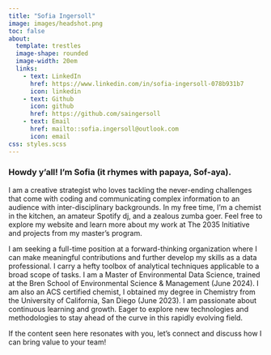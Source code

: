 ```yaml
---
title: "Sofia Ingersoll"
image: images/headshot.png
toc: false
about:
  template: trestles
  image-shape: rounded
  image-width: 20em
  links: 
    - text: LinkedIn
      href: https://www.linkedin.com/in/sofia-ingersoll-078b931b7
      icon: linkedin
    - text: Github
      icon: github
      href: https://github.com/saingersoll
    - text: Email
      href: mailto::sofia.ingersoll@outlook.com
      icon: email
css: styles.scss
---
```



### Howdy y'all! I'm Sofia (it rhymes with papaya, Sof-aya). 


I am a creative strategist who loves tackling the never-ending challenges that come with coding and communicating complex information to an audience with inter-disciplinary backgrounds. In my free time, I'm a chemist in the kitchen, an amateur Spotify dj, and a zealous zumba goer. Feel free to explore my website and learn more about my work at The 2035 Initiative and projects from my master's program.


I am seeking a full-time position at a forward-thinking organization where I can make meaningful contributions and further develop my skills as a data professional. I carry a hefty toolbox of analytical techniques applicable to a broad scope of tasks. I am a Master of Environmental Data Science, trained at the Bren School of Environmental Science & Management (June 2024). I am also an ACS certified chemist, I obtained my degree in Chemistry from the University of California, San Diego (June 2023). I am passionate about continuous learning and growth. Eager to explore new technologies and methodologies to stay ahead of the curve in this rapidly evolving field. 


If the content seen here resonates with you, let's connect and discuss how I can bring value to your team!
